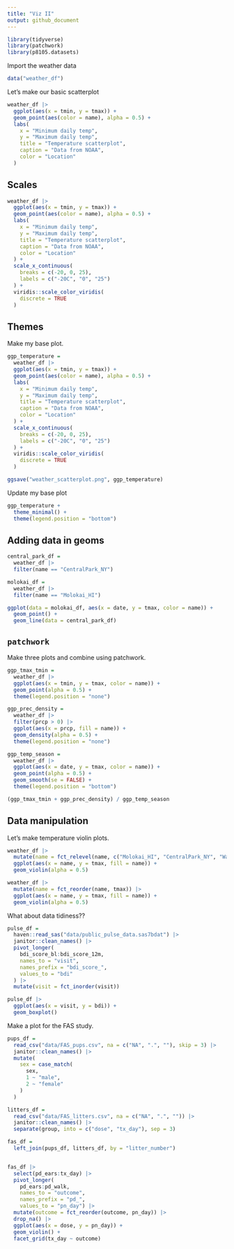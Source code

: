 ```yaml
---
title: "Viz II"
output: github_document
---
```


```r
library(tidyverse)
library(patchwork)
library(p8105.datasets)
```

Import the weather data

```r
data("weather_df")
```

Let's make our basic scatterplot

```r
weather_df |> 
  ggplot(aes(x = tmin, y = tmax)) + 
  geom_point(aes(color = name), alpha = 0.5) + 
  labs(
    x = "Minimum daily temp",
    y = "Maximum daily temp",
    title = "Temperature scatterplot", 
    caption = "Data from NOAA",
    color = "Location"
  )
```


## Scales

```r
weather_df |> 
  ggplot(aes(x = tmin, y = tmax)) + 
  geom_point(aes(color = name), alpha = 0.5) + 
  labs(
    x = "Minimum daily temp",
    y = "Maximum daily temp",
    title = "Temperature scatterplot", 
    caption = "Data from NOAA",
    color = "Location"
  ) + 
  scale_x_continuous(
    breaks = c(-20, 0, 25),
    labels = c("-20C", "0", "25")
  ) + 
  viridis::scale_color_viridis(
    discrete = TRUE
  )
```


## Themes

Make my base plot.

```r
ggp_temperature = 
  weather_df |> 
  ggplot(aes(x = tmin, y = tmax)) + 
  geom_point(aes(color = name), alpha = 0.5) + 
  labs(
    x = "Minimum daily temp",
    y = "Maximum daily temp",
    title = "Temperature scatterplot", 
    caption = "Data from NOAA",
    color = "Location"
  ) + 
  scale_x_continuous(
    breaks = c(-20, 0, 25),
    labels = c("-20C", "0", "25")
  ) + 
  viridis::scale_color_viridis(
    discrete = TRUE
  )

ggsave("weather_scatterplot.png", ggp_temperature)
```

Update my base plot

```r
ggp_temperature + 
  theme_minimal() +
  theme(legend.position = "bottom")
```

## Adding data in geoms

```r
central_park_df =
  weather_df |> 
  filter(name == "CentralPark_NY")

molokai_df = 
  weather_df |> 
  filter(name == "Molokai_HI")

ggplot(data = molokai_df, aes(x = date, y = tmax, color = name)) + 
  geom_point() + 
  geom_line(data = central_park_df)

```

## `patchwork`

Make three plots and combine using patchwork.


```r
ggp_tmax_tmin = 
  weather_df |> 
  ggplot(aes(x = tmin, y = tmax, color = name)) + 
  geom_point(alpha = 0.5) + 
  theme(legend.position = "none")

ggp_prec_density = 
  weather_df |> 
  filter(prcp > 0) |> 
  ggplot(aes(x = prcp, fill = name)) + 
  geom_density(alpha = 0.5) + 
  theme(legend.position = "none")

ggp_temp_season = 
  weather_df |> 
  ggplot(aes(x = date, y = tmax, color = name)) + 
  geom_point(alpha = 0.5) + 
  geom_smooth(se = FALSE) + 
  theme(legend.position = "bottom")

(ggp_tmax_tmin + ggp_prec_density) / ggp_temp_season

```



## Data manipulation

Let's make temperature violin plots.

```r
weather_df |> 
  mutate(name = fct_relevel(name, c("Molokai_HI", "CentralPark_NY", "Waterhole_WA"))) |> 
  ggplot(aes(x = name, y = tmax, fill = name)) + 
  geom_violin(alpha = 0.5)
```


```r
weather_df |> 
  mutate(name = fct_reorder(name, tmax)) |> 
  ggplot(aes(x = name, y = tmax, fill = name)) + 
  geom_violin(alpha = 0.5)
```



What about data tidiness??

```r
pulse_df = 
  haven::read_sas("data/public_pulse_data.sas7bdat") |> 
  janitor::clean_names() |> 
  pivot_longer(
    bdi_score_bl:bdi_score_12m,
    names_to = "visit",
    names_prefix = "bdi_score_",
    values_to = "bdi"
  ) |> 
  mutate(visit = fct_inorder(visit))

pulse_df |> 
  ggplot(aes(x = visit, y = bdi)) + 
  geom_boxplot()
```


Make a plot for the FAS study.

```r
pups_df = 
  read_csv("data/FAS_pups.csv", na = c("NA", ".", ""), skip = 3) |> 
  janitor::clean_names() |> 
  mutate(
    sex = case_match(
      sex, 
      1 ~ "male", 
      2 ~ "female"
    )
  )

litters_df = 
  read_csv("data/FAS_litters.csv", na = c("NA", ".", "")) |> 
  janitor::clean_names() |> 
  separate(group, into = c("dose", "tx_day"), sep = 3)

fas_df = 
  left_join(pups_df, litters_df, by = "litter_number")


fas_df |> 
  select(pd_ears:tx_day) |> 
  pivot_longer(
    pd_ears:pd_walk,
    names_to = "outcome", 
    names_prefix = "pd_",
    values_to = "pn_day") |> 
  mutate(outcome = fct_reorder(outcome, pn_day)) |> 
  drop_na() |> 
  ggplot(aes(x = dose, y = pn_day)) + 
  geom_violin() + 
  facet_grid(tx_day ~ outcome)

```









